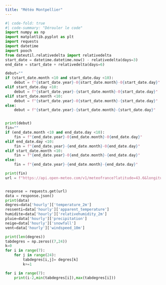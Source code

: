 ```yaml
---
title: "Météo Montpellier"
---
```

```python
#| code-fold: true
#| code-summary: "Dérouler le code"
import numpy as np
import matplotlib.pyplot as plt
import requests
import datetime
import pooch
from dateutil.relativedelta import relativedelta
start_date = datetime.datetime.now() - relativedelta(days=3)
end_date = start_date + relativedelta(days=6)

debut=""
if (start_date.month <10 and start_date.day <10):
    debut = f"{start_date.year}-0{start_date.month}-0{start_date.day}"
elif start_date.day <10:
    debut = f"{start_date.year}-{start_date.month}-0{start_date.day}"
elif start_date.month <10:
    debut = f"{start_date.year}-0{start_date.month}-{start_date.day}"
else:
    debut = f"{start_date.year}-{start_date.month}-{start_date.day}"


print(debut)
fin=""
if (end_date.month <10 and end_date.day <10):
    fin = f"{end_date.year}-0{end_date.month}-0{end_date.day}"
elif end_date.day <10:
    fin = f"{end_date.year}-{end_date.month}-0{end_date.day}"
elif start_date.month <10:
    fin = f"{end_date.year}-0{end_date.month}-{end_date.day}"
else:
    fin = f"{end_date.year}-{end_date.month}-{end_date.day}"

print(fin)
url = f"https://api.open-meteo.com/v1/meteofrance?latitude=43.6&longitude=3.8833&hourly=temperature_2m,relativehumidity_2m,apparent_temperature,precipitation,rain,snowfall,windspeed_10m,windspeed_20m,temperature_20m&start_date={debut}&end_date={fin}"


response = requests.get(url)
data = response.json()
print(data)
degres=data['hourly']['temperature_2m']
ressenti=data['hourly']['apparent_temperature']
humidite=data['hourly']['relativehumidity_2m']
pluie=data['hourly']['precipitation']
neige=data['hourly']['snowfall']
vent=data['hourly']['windspeed_10m']

print(len(degres))
tabdegres = np.zeros((7,24))
k=0
for i in range(7):
    for j in range(24):
        tabdegres[i,j]= degres[k]
        k+=1

for i in range(7):
    print(i-2,min(tabdegres[i]),max(tabdegres[i]))


```
